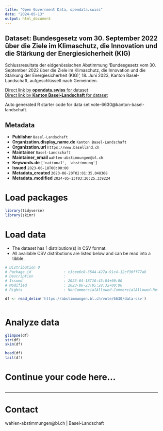 ```yaml
---
title: "Open Government Data, opendata.swiss"
date: "2024-05-13"
output: html_document
---
```


## Dataset: Bundesgesetz vom 30. September 2022 über die Ziele im Klimaschutz, die Innovation und die Stärkung der Energiesicherheit (KIG)

Schlussresultate der eidgenössischen Abstimmung 'Bundesgesetz vom 30. September 2022 über die Ziele im Klimaschutz, die Innovation und die Stärkung der Energiesicherheit (KIG)', 18. Juni 2023, Kanton Basel-Landschaft, aufgeschlüsselt nach Gemeinden.

[Direct link by **opendata.swiss** for dataset](https://opendata.swiss/de/dataset/bundesgesetz-vom-30-september-2022-uber-die-ziele-im-klimaschutz-die-innovation-und-die-starkun1)<br>
[Direct link by **Kanton Basel-Landschaft** for dataset](https://abstimmungen.bl.ch/vote/6630/data)

Auto generated R starter code for data set vote-6630@kanton-basel-landschaft.

## Metadata

- **Publisher** `Basel-Landschaft`
- **Organization.display_name.de** `Kanton Basel-Landschaft`
- **Organization.url** `https://www.baselland.ch`
- **Maintainer** `Basel-Landschaft`
- **Maintainer_email** `wahlen-abstimmungen@bl.ch`
- **Keywords.de** `['national', 'abstimmung']`
- **Issued** `2023-06-18T00:00:00`
- **Metadata_created** `2023-06-20T02:01:35.048368`
- **Metadata_modified** `2024-05-13T03:20:25.339224`


# Load packages

```r

library(tidyverse)
library(skimr)

```

# Load data

-   The dataset has 1 distribution(s) in CSV format.
-   All available CSV distributions are listed below and can be read into a tibble.

```r

# Distribution 0
# Package_id               : c3cee6c8-3544-427a-91c4-12cf30ff77a0
# Description              : 
# Issued                   : 2023-04-18T10:45:04+00:00
# Modified                 : 2023-06-23T05:28:32+00:00
# Rights                   : NonCommercialAllowed-CommercialAllowed-ReferenceRequired

df <- read_delim('https://abstimmungen.bl.ch/vote/6630/data-csv')



```

# Analyze data

```r

glimpse(df)
str(df)
skim(df)

head(df)
tail(df)

```

# Continue your code here...

```r

```

------------------------------------------------------------------------

# Contact

wahlen-abstimmungen@bl.ch | Basel-Landschaft

